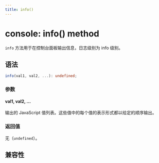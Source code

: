 ```yaml
---
title: info()
---
```


# console: info() method

`info` 方法用于在控制台面板输出信息，日志级别为 info 级别。

## 语法

```ts
info(val1, val2, ...): undefined;
```

### 参数

#### val1, val2, ...

输出的 JavaScript 值列表。这些值中的每个值的表示形式都以给定的顺序输出。

### 返回值

无（`undefined`）。

## 兼容性


<LegacyCompatTable metadata="lynx-api/global/console/info" />
